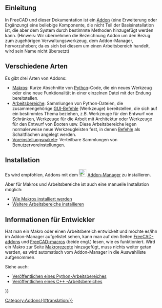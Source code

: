 <languages/>
{{TOCright}}

<span id="Introduction"></span>
==Einleitung==

In FreeCAD und dieser Dokumentation ist ein [[addon/de|Addon]] (eine Erweiterung oder Ergänzung) eine beliebige Komponente, die nicht Teil der Basisinstallation ist, die aber dem System durch bestimmte Methoden hinzugefügt werden kann. (Hinweis: Wir übernehmen die Bezeichnung Addon um den Bezug zum zugehörigen Verwaltungswerkzeug, dem Addon-Manager, hervorzuheben; da es sich bei diesem um einen Arbeitsbereich handelt, wird sein Name nicht übersetzt)

<span id="Different_types"></span>
==Verschiedene Arten==

Es gibt drei Arten von Addons:
* [[Macros/de|Makros]]: Kurze Abschnitte von [[Python/de|Python]]-Code, die ein neues Werkzeug oder eine neue Funktionalität in einer einzelnen Datei mit der Endung {{incode|.FCMacro}} bereitstellen.
* [[External workbenches/de|Arbeitsbereiche]]: Sammlungen von Python-Dateien, die zusammengehörige [[Gui_Command/de|GUI-Befehle]] (Werkzeuge) bereitstellen, die sich auf ein bestimmtes Thema beziehen, z.B. Werkzeuge für den Entwurf von Schränken, Werkzeuge für die Arbeit mit Architektur oder Werkzeuge für den Entwurf von Booten usw. Diese Arbeitsbereiche legen normalerweise neue Werkzeugleisten fest, in denen [[Gui_Command/de|Befehle]] als Schaltflächen angelegt werden.
* [[Preference_Packs|Voreinstellungspakete]]: Verteilbare Sammlungen von Benutzervoreinstellungen. {{Version/de|0.20}}

== Installation ==

Es wird empfohlen, Addons mit dem [[File:Std_AddonMgr.svg|24px]] [[Std_AddonMgr/de|Addon-Manager]] zu installieren.

Aber für Makros und Arbeitsbereiche ist auch eine manuelle Installation möglich:
* [[How to install macros/de|Wie Makros installiert werden]]
* [[Installing more workbenches/de|Weitere Arbeitsbereiche installieren]]

<span id="Information_for_developers"></span>
==Informationen für Entwickler==

Hat man ein Makro oder einen Arbeitsbereich entwickelt und möchte es/ihn im Addon-Manager aufgelistet sehen, kann man auf den Seiten [https://github.com/FreeCAD/FreeCAD-addons/ FreeCAD-addons] und [https://github.com/FreeCAD/FreeCAD-macros/ FreeCAD-macros] (beide engl.) lesen, wie es funktioniert. Wird ein Makro zur Seite [[Macros_recipes/de|Makrorezepte]] hinzugefügt, muss nichts weiter getan werden, es wird automatisch vom Addon-Manager in die Auswahlliste aufgenommen.

Siehe auch:
* [[Workbench_creation/de#Veröffentlichen|Veröffentlichen eines Python-Arbeitsbereiches]]
* [[Workbench_creation/de#Veröffentlichen_2|Veröffentlichen eines C++ -Arbeitsbereiches]]


{{Userdocnavi{{#translation:}}}}
[[Category:Addons{{#translation:}}]]